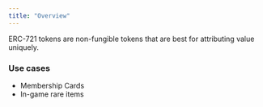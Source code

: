 ```yaml
---
title: "Overview"
---
```


ERC-721 tokens are non-fungible tokens that are best for attributing value uniquely.

### Use cases

- Membership Cards
- In-game rare items